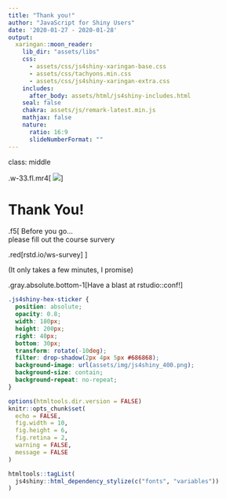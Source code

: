 ```yaml
---
title: "Thank you!"
author: "JavaScript for Shiny Users"
date: '2020-01-27 - 2020-01-28'
output:
  xaringan::moon_reader:
    lib_dir: "assets/libs"
    css:
      - assets/css/js4shiny-xaringan-base.css
      - assets/css/tachyons.min.css
      - assets/css/js4shiny-xaringan-extra.css
    includes:
      after_body: assets/html/js4shiny-includes.html
    seal: false
    chakra: assets/js/remark-latest.min.js
    mathjax: false
    nature:
      ratio: 16:9
      slideNumberFormat: ""
---
```


class: middle

.w-33.fl.mr4[
![](assets/img/bg/unsplash_CjI_2QX7hvU.jpg)
]

# Thank You!

.f5[
Before you go...<br>
please fill out the course survery

.red[rstd.io/ws-survey]
]

(It only takes a few minutes, I promise)


.gray.absolute.bottom-1[Have a blast at rstudio::conf!]

<div class="js4shiny-hex-sticker"></div>

```css
.js4shiny-hex-sticker {
  position: absolute;
  opacity: 0.8;
  width: 180px;
  height: 200px;
  right: 40px;
  bottom: 30px;
  transform: rotate(-10deg);
  filter: drop-shadow(2px 4px 5px #686868);
  background-image: url(assets/img/js4shiny_400.png);
  background-size: contain;
  background-repeat: no-repeat;
}
```



```r
options(htmltools.dir.version = FALSE)
knitr::opts_chunk$set(
  echo = FALSE,
  fig.width = 10,
  fig.height = 6,
  fig.retina = 2,
  warning = FALSE,
  message = FALSE
)
```

```r
htmltools::tagList(
  js4shiny::html_dependency_stylize(c("fonts", "variables"))
)
```
